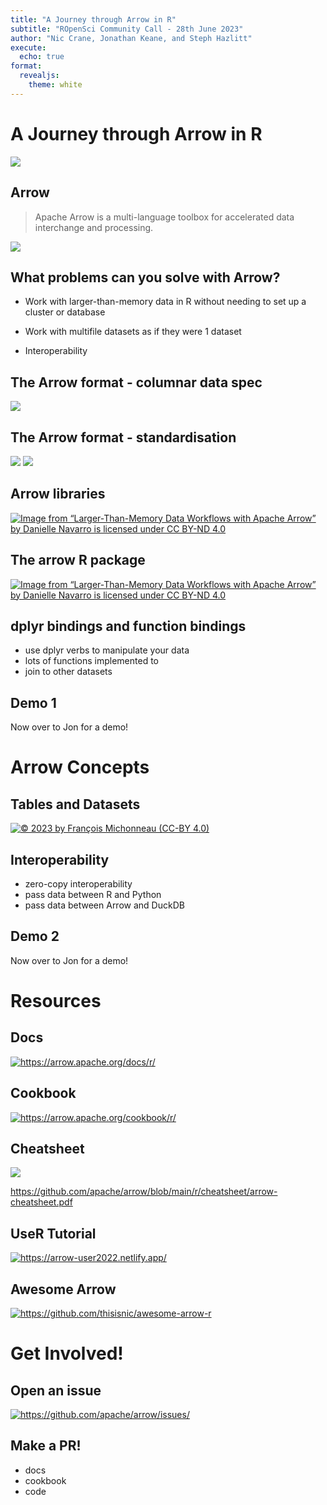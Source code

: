 ```yaml
---
title: "A Journey through Arrow in R"
subtitle: "ROpenSci Community Call - 28th June 2023"
author: "Nic Crane, Jonathan Keane, and Steph Hazlitt"
execute:
  echo: true
format: 
  revealjs:
    theme: white
---
```


# A Journey through Arrow in R

![](https://github.com/djnavarro/arrow-user2022/blob/main/img/arrow-hex-dark.png?raw=true){fig-align="center"}

## Arrow


> Apache Arrow is a multi-language toolbox for accelerated data interchange and processing.

![](https://github.com/djnavarro/arrow-user2022/blob/main/img/arrow-hex-dark.png?raw=true){fig-align="center"}



## What problems can you solve with Arrow?

-   Work with larger-than-memory data in R without needing to set up a cluster or database

-   Work with multifile datasets as if they were 1 dataset

-   Interoperability

## The Arrow format - columnar data spec

![](https://arrow.apache.org/img/simd.png)

## The Arrow format - standardisation

![](https://arrow.apache.org/img/copy.png)
![](https://arrow.apache.org/img/shared.png)

## Arrow libraries

[![Image from "Larger-Than-Memory Data Workflows with Apache Arrow" by Danielle Navarro is licensed under CC BY-ND 4.0](https://github.com/djnavarro/arrow-user2022/blob/main/img/arrow-libraries-structure.png?raw=true)](https://arrow-user2022.netlify.app/)

## The arrow R package

[![Image from "Larger-Than-Memory Data Workflows with Apache Arrow" by Danielle Navarro is licensed under CC BY-ND 4.0](https://github.com/djnavarro/arrow-user2022/blob/main/img/dplyr-backend.png?raw=true)](https://arrow-user2022.netlify.app/)

## dplyr bindings and function bindings

* use dplyr verbs to manipulate your data
* lots of functions implemented to
* join to other datasets

## Demo 1

Now over to Jon for a demo!

# Arrow Concepts

## Tables and Datasets

[![© 2023 by François Michonneau (CC-BY 4.0)](https://francoismichonneau.net/images/2022-09-decision-map.webp)](https://francoismichonneau.net/2022/10/import-big-csv/)

```{=html}
<!-- 
Tables - in-memory
        Datasets - points to files, without pulling in yet
-->
```

## Interoperability

* zero-copy interoperability
* pass data between R and Python
* pass data between Arrow and DuckDB

## Demo 2

Now over to Jon for a demo!

# Resources

## Docs

[![https://arrow.apache.org/docs/r/](images/docs.png)](https://arrow.apache.org/docs/r/)

## Cookbook

[![https://arrow.apache.org/cookbook/r/](images/cookbook.png)](https://arrow.apache.org/cookbook/r/)

## Cheatsheet

[![](https://arrow.apache.org/img/20220427-arrow-r-cheatsheet-thumbnail.png)](https://github.com/apache/arrow/blob/master/r/cheatsheet/arrow-cheatsheet.pdf)

<https://github.com/apache/arrow/blob/main/r/cheatsheet/arrow-cheatsheet.pdf>

```{=html}
<!-- 
The Arrow for R cheatsheet is intended to be an easy-to-scan introduction to the Arrow R package and Arrow data structures, with getting started sections on some of the package’s main functionality. The cheatsheet includes introductory snippets on using Arrow to read and work with larger-than-memory multi-file data sets, sending and receiving data with Flight, reading data from cloud storage without downloading the data first, and more. The Arrow for R cheatsheet also directs users to the full Arrow for R package documentation and articles and the Arrow Cookbook, both full of code examples and recipes to support users build their Arrow-based data workflows. Finally, the cheatsheet debuts one of the first uses of the hot-off-the-presses Arrow hex sticker, recently made available as part of the Apache Arrow visual identity guidance.
-->
```
## UseR Tutorial

[![https://arrow-user2022.netlify.app/](images/usertutorial.png)](https://arrow-user2022.netlify.app/)

<!-- Also mention mini taxi dataset -->

## Awesome Arrow

[![https://github.com/thisisnic/awesome-arrow-r](images/awesomearrow.png)](https://github.com/thisisnic/awesome-arrow-r)

# Get Involved!

## Open an issue

[![https://github.com/apache/arrow/issues/](images/issues.png)](https://github.com/apache/arrow/issues/)

## Make a PR!

-   docs
-   cookbook
-   code
